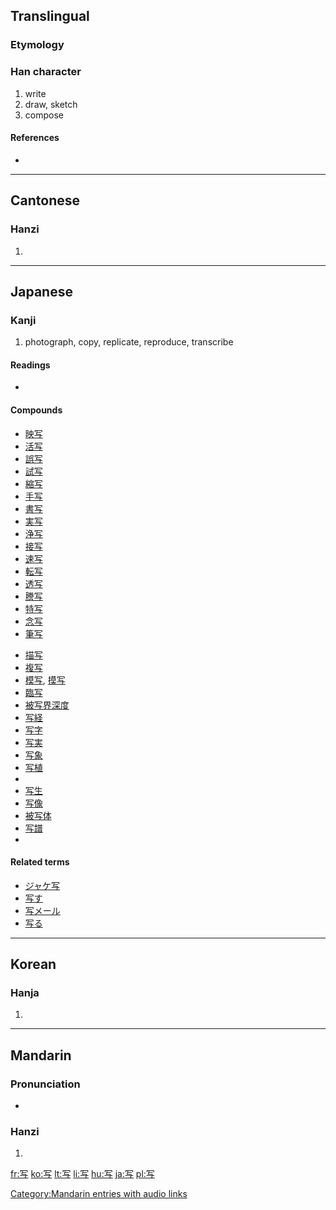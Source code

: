 {{also|寫}}
==Translingual==

===Etymology===
{{Han simp|寫}}

===Han character===
{{Han char|rn=14|rad=冖|as=03|sn=5|four=|canj=月卜尸一 (BYSM)}}

# write
# draw, sketch
# compose

====References====
* {{Han ref|kx=0130.161|dkj=01570|dj=0292.170|hdz=10303.010|uh=5199|ud=20889}}

----

==Cantonese==

===Hanzi===
{{yue-hanzi|jyut=|y=se2|tra=寫}}

# {{defn|Cantonese}}

----

==Japanese==

===Kanji===
{{ja-kanji|grade=3|rs=冖03}}

# photograph, copy, replicate, reproduce, transcribe

====Readings====
* {{ja-readings|on=[[しゃ]] ([[sha]])|kun=[[うつす]] ([[写す]], [[utsusu]]), [[うつし]] ([[写し]], [[utsushi]])}}

====Compounds====
{{top2}}
* [[映写]]
* [[活写]]
* [[誤写]]
* [[試写]]
* [[縮写]]
* [[手写]]
* [[書写]]
* [[実写]]
* [[浄写]]
* [[接写]]
* [[速写]]
* [[転写]]
* [[透写]]
* [[謄写]]
* [[特写]]
* [[念写]]
* [[筆写]]
{{mid2}}
* [[描写]]
* [[複写]]
* [[模写]], [[摸写]]
* [[臨写]]
* [[被写界深度]]
* [[写経]]
* [[写字]]
* [[写実]]
* [[写象]]
* [[写植]]
* {{term|写真||photograph|tr=しゃしん, shashin|lang=ja|sc=Jpan}}
* [[写生]]
* [[写像]]
* [[被写体]]
* [[写譜]]
* {{term|写本||manuscript|tr=しゃほん, shahon|lang=ja|sc=Jpan}}
{{bottom}}

====Related terms====
* [[ジャケ写]]
* [[写す]]
* [[写メール]]
* [[写る]]

----

==Korean==

===Hanja===
{{ko-hanja|hangeul=사|rv=sa|mr=sa}}

# {{defn|Korean}}

----

==Mandarin==

===Pronunciation===
* {{audio|zh-xiě.ogg|audio}}

===Hanzi===
{{cmn-hanzi|tra=寫|pin=[[guàn]] ([[guan4]]), [[xiě]] ([[xie3]])|wg=kuan<sup>4</sup>, hsieh<sup>3</sup>}}

# {{defn|Mandarin}}

[[Category:Mandarin entries with audio links]]

[[fr:写]]
[[ko:写]]
[[lt:写]]
[[li:写]]
[[hu:写]]
[[ja:写]]
[[pl:写]]